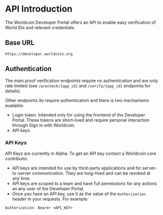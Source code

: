
# API Introduction

The Worldcoin Developer Portal offers an API to enable easy verification of World IDs and relevant credentials.

## Base URL

```
https://developer.worldcoin.org
```

## Authentication

The main proof verification endpoints require no authentication and are only rate limited (see `/precheck/{app_id}` and `/verify/{app_id}` endpoints for details).

Other endpoints do require authentication and there is two mechanisms available.

- Login token. Intended only for using the frontend of the Developer Portal. These tokens are short-lived and require personal interaction through Sign in with Worldcoin.
- API keys.

### API Keys

<Callout type="danger">
  API Keys are currently in Alpha. To get an API key contact a Worldcoin core
  contributor.
</Callout>

- API keys are intended for use by third-party applications and for server-to-server communication. They are long-lived and can be revoked at any time.
- API keys are scoped to a team and have full permissions for any actions as any user of the Developer Portal.
- Once you have an API key, use it as the value of the `Authorization` header in your requests. For example:

```
Authorization: Bearer <API_KEY>
```
